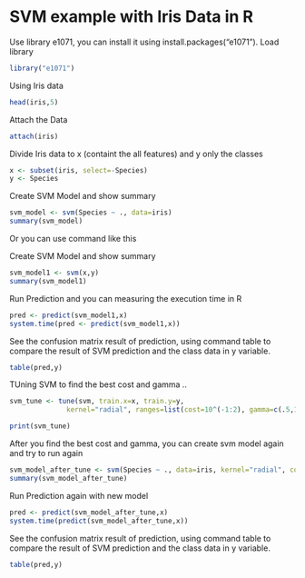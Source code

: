 SVM example with Iris Data in R
========================================================

Use library e1071, you can install it using install.packages("e1071").
Load library 

```r
library("e1071")
```

Using Iris data
```r
head(iris,5)
```

Attach the Data
```r
attach(iris)
```

Divide Iris data to x (containt the all features) and y only the classes
```r
x <- subset(iris, select=-Species)
y <- Species
```

Create SVM Model and show summary 

```r
svm_model <- svm(Species ~ ., data=iris)
summary(svm_model)
```


Or you can use command like this 

Create SVM Model and show summary 

```r
svm_model1 <- svm(x,y)
summary(svm_model1)
```



Run Prediction and you can measuring the execution time in R



```r
pred <- predict(svm_model1,x)
system.time(pred <- predict(svm_model1,x))

```

See the confusion matrix result of prediction, using command table to compare the result of SVM prediction and the class data in y variable.
```r
table(pred,y)

```

TUning SVM to find the best cost and gamma ..

```r
svm_tune <- tune(svm, train.x=x, train.y=y, 
              kernel="radial", ranges=list(cost=10^(-1:2), gamma=c(.5,1,2)))

print(svm_tune)
```

After you find the best cost and gamma, you can create svm model again and try to run again
```r
svm_model_after_tune <- svm(Species ~ ., data=iris, kernel="radial", cost=1, gamma=0.5)
summary(svm_model_after_tune)

```

Run Prediction again with new model



```r
pred <- predict(svm_model_after_tune,x)
system.time(predict(svm_model_after_tune,x))

```

See the confusion matrix result of prediction, using command table to compare the result of SVM prediction and the class data in y variable.
```r
table(pred,y)

```
